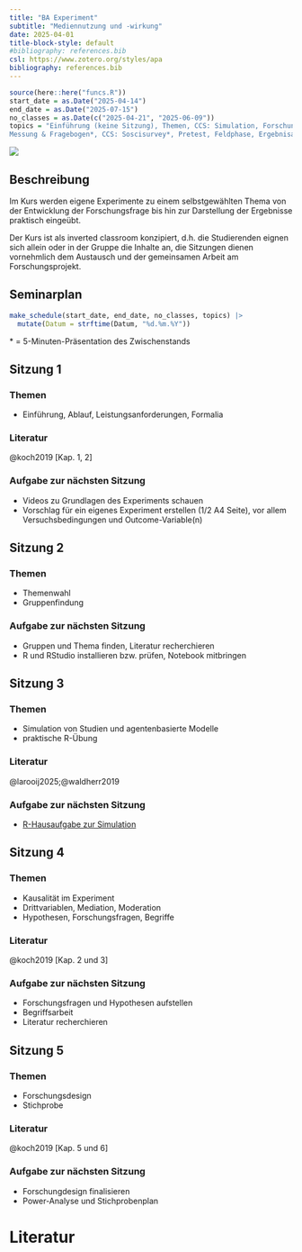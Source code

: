 ```yaml
---
title: "BA Experiment"
subtitle: "Mediennutzung und -wirkung"
date: 2025-04-01
title-block-style: default
#bibliography: references.bib
csl: https://www.zotero.org/styles/apa
bibliography: references.bib
---
```


```r
source(here::here("funcs.R"))
start_date = as.Date("2025-04-14")
end_date = as.Date("2025-07-15")
no_classes = as.Date(c("2025-04-21", "2025-06-09"))
topics = "Einführung (keine Sitzung), Themen, CCS: Simulation, Forschungsfragen & Hypothesen, Studiendesign und Stichprobe*, CCS: Stimuluserstellung*, 
Messung & Fragebogen*, CCS: Soscisurvey*, Pretest, Feldphase, Ergebnisaufbereitung, Abschluss" |> str_split_1(", ") |> str_squish()
```

![](images/exp_title.jpg)

## Beschreibung

Im Kurs werden eigene Experimente zu einem selbstgewählten Thema von der Entwicklung der Forschungsfrage bis hin zur Darstellung der Ergebnisse praktisch eingeübt.

Der Kurs ist als inverted classroom konzipiert, d.h. die Studierenden eignen sich allein oder in der Gruppe die Inhalte an, die Sitzungen dienen vornehmlich dem Austausch und der gemeinsamen Arbeit am Forschungsprojekt.

## Seminarplan

```r
make_schedule(start_date, end_date, no_classes, topics) |> 
  mutate(Datum = strftime(Datum, "%d.%m.%Y"))
```

\* = 5-Minuten-Präsentation des Zwischenstands

## Sitzung 1 <a class="bi bi-easel-fill" href="slides.html#/s1" alt="Folien"></a> {#1}

### Themen

-   Einführung, Ablauf, Leistungsanforderungen, Formalia

### Literatur

@koch2019 [Kap. 1, 2]

### Aufgabe zur nächsten Sitzung

-   Videos zu Grundlagen des Experiments schauen
-   Vorschlag für ein eigenes Experiment erstellen (1/2 A4 Seite), vor allem Versuchsbedingungen und Outcome-Variable(n)

## Sitzung 2 <a class="bi bi-easel-fill" href="slides.html#/s2" alt="Folien"></a> {#2}

### Themen

-   Themenwahl
-   Gruppenfindung

### Aufgabe zur nächsten Sitzung

-   Gruppen und Thema finden, Literatur recherchieren
-   R und RStudio installieren bzw. prüfen, Notebook mitbringen

## Sitzung 3 <a class="bi bi-easel-fill" href="slides.html#/s3" alt="Folien"></a> {#3}

### Themen

-   Simulation von Studien und agentenbasierte Modelle
-   praktische R-Übung

### Literatur

@larooij2025;@waldherr2019

### Aufgabe zur nächsten Sitzung

-   [R-Hausaufgabe zur Simulation](https://stats.ifp.uni-mainz.de/ba-ccs-track/exp-simulation.html)

## Sitzung 4 <a class="bi bi-easel-fill" href="slides.html#/s4" alt="Folien"></a> {#4}

### Themen

-   Kausalität im Experiment
- Drittvariablen, Mediation, Moderation
-   Hypothesen, Forschungsfragen, Begriffe

### Literatur

@koch2019 [Kap. 2 und 3]

### Aufgabe zur nächsten Sitzung

-   Forschungsfragen und Hypothesen aufstellen
- Begriffsarbeit
- Literatur recherchieren

## Sitzung 5 <a class="bi bi-easel-fill" href="slides.html#/s5" alt="Folien"></a> {#5}

### Themen

- Forschungsdesign
- Stichprobe

### Literatur

@koch2019 [Kap. 5 und 6]

### Aufgabe zur nächsten Sitzung

- Forschungdesign finalisieren
- Power-Analyse und Stichprobenplan


# Literatur

